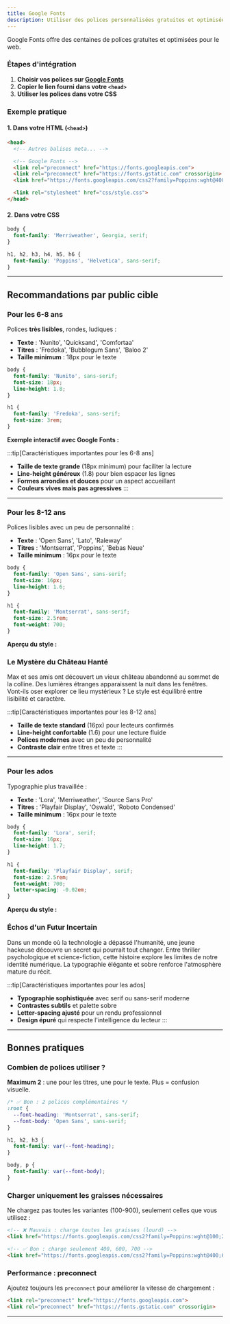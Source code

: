 ```yaml
---
title: Google Fonts
description: Utiliser des polices personnalisées gratuites et optimisées
---
```



Google Fonts offre des centaines de polices gratuites et optimisées pour le web.

### Étapes d'intégration

1. **Choisir vos polices sur [Google Fonts](https://fonts.google.com/)**
2. **Copier le lien fourni dans votre `<head>`**
3. **Utiliser les polices dans votre CSS**

### Exemple pratique

#### 1. Dans votre HTML (`<head>`)

```html
<head>
  <!-- Autres balises meta... -->

  <!-- Google Fonts -->
  <link rel="preconnect" href="https://fonts.googleapis.com">
  <link rel="preconnect" href="https://fonts.gstatic.com" crossorigin>
  <link href="https://fonts.googleapis.com/css2?family=Poppins:wght@400;600;700&family=Merriweather:ital,wght@0,400;0,700;1,400&display=swap" rel="stylesheet">

  <link rel="stylesheet" href="css/style.css">
</head>
```

#### 2. Dans votre CSS

```css
body {
  font-family: 'Merriweather', Georgia, serif;
}

h1, h2, h3, h4, h5, h6 {
  font-family: 'Poppins', 'Helvetica', sans-serif;
}
```

---

## Recommandations par public cible

### Pour les 6-8 ans

Polices **très lisibles**, rondes, ludiques :
- **Texte** : 'Nunito', 'Quicksand', 'Comfortaa'
- **Titres** : 'Fredoka', 'Bubblegum Sans', 'Baloo 2'
- **Taille minimum** : 18px pour le texte

```css
body {
  font-family: 'Nunito', sans-serif;
  font-size: 18px;
  line-height: 1.8;
}

h1 {
  font-family: 'Fredoka', sans-serif;
  font-size: 3rem;
}
```

**Exemple interactif avec Google Fonts :**

<LiveCodeEditor example="mm2b/cours-2-typographie/google-fonts" height="600px" />

:::tip[Caractéristiques importantes pour les 6-8 ans]
- **Taille de texte grande** (18px minimum) pour faciliter la lecture
- **Line-height généreux** (1.8) pour bien espacer les lignes
- **Formes arrondies et douces** pour un aspect accueillant
- **Couleurs vives mais pas agressives**
:::

---

### Pour les 8-12 ans

Polices lisibles avec un peu de personnalité :
- **Texte** : 'Open Sans', 'Lato', 'Raleway'
- **Titres** : 'Montserrat', 'Poppins', 'Bebas Neue'
- **Taille minimum** : 16px pour le texte

```css
body {
  font-family: 'Open Sans', sans-serif;
  font-size: 16px;
  line-height: 1.6;
}

h1 {
  font-family: 'Montserrat', sans-serif;
  font-size: 2.5rem;
  font-weight: 700;
}
```

**Aperçu du style :**

<div style={{ padding: '1.5rem', backgroundColor: '#ECF0F1', borderRadius: '0.75rem', marginBottom: '1rem' }}>
  <h3 style={{ fontSize: '2rem', fontWeight: 700, color: '#3498DB', marginBottom: '0.5rem', fontFamily: '-apple-system, BlinkMacSystemFont, sans-serif' }}>Le Mystère du Château Hanté</h3>
  <p style={{ fontSize: '16px', lineHeight: 1.6, color: '#2C3E50', fontFamily: '-apple-system, BlinkMacSystemFont, sans-serif' }}>Max et ses amis ont découvert un vieux château abandonné au sommet de la colline. Des lumières étranges apparaissent la nuit dans les fenêtres. Vont-ils oser explorer ce lieu mystérieux ? Le style est équilibré entre lisibilité et caractère.</p>
</div>

:::tip[Caractéristiques importantes pour les 8-12 ans]
- **Taille de texte standard** (16px) pour lecteurs confirmés
- **Line-height confortable** (1.6) pour une lecture fluide
- **Polices modernes** avec un peu de personnalité
- **Contraste clair** entre titres et texte
:::

---

### Pour les ados

Typographie plus travaillée :
- **Texte** : 'Lora', 'Merriweather', 'Source Sans Pro'
- **Titres** : 'Playfair Display', 'Oswald', 'Roboto Condensed'
- **Taille minimum** : 16px pour le texte

```css
body {
  font-family: 'Lora', serif;
  font-size: 16px;
  line-height: 1.7;
}

h1 {
  font-family: 'Playfair Display', serif;
  font-size: 2.5rem;
  font-weight: 700;
  letter-spacing: -0.02em;
}
```

**Aperçu du style :**

<div style={{ padding: '1.5rem', backgroundColor: '#F8F9FA', borderRadius: '0.5rem', marginBottom: '1rem', borderLeft: '4px solid #5D5FEF' }}>
  <h3 style={{ fontSize: '2rem', fontWeight: 700, color: '#1A1A2E', marginBottom: '0.5rem', fontFamily: 'Georgia, serif', letterSpacing: '-0.02em' }}>Échos d'un Futur Incertain</h3>
  <p style={{ fontSize: '16px', lineHeight: 1.7, color: '#2C3E50', fontFamily: 'Georgia, serif' }}>Dans un monde où la technologie a dépassé l'humanité, une jeune hackeuse découvre un secret qui pourrait tout changer. Entre thriller psychologique et science-fiction, cette histoire explore les limites de notre identité numérique. La typographie élégante et sobre renforce l'atmosphère mature du récit.</p>
</div>

:::tip[Caractéristiques importantes pour les ados]
- **Typographie sophistiquée** avec serif ou sans-serif moderne
- **Contrastes subtils** et palette sobre
- **Letter-spacing ajusté** pour un rendu professionnel
- **Design épuré** qui respecte l'intelligence du lecteur
:::

---

## Bonnes pratiques

### Combien de polices utiliser ?

**Maximum 2** : une pour les titres, une pour le texte. Plus = confusion visuelle.

```css
/* ✅ Bon : 2 polices complémentaires */
:root {
  --font-heading: 'Montserrat', sans-serif;
  --font-body: 'Open Sans', sans-serif;
}

h1, h2, h3 {
  font-family: var(--font-heading);
}

body, p {
  font-family: var(--font-body);
}
```

### Charger uniquement les graisses nécessaires

Ne chargez pas toutes les variantes (100-900), seulement celles que vous utilisez :

```html
<!-- ❌ Mauvais : charge toutes les graisses (lourd) -->
<link href="https://fonts.googleapis.com/css2?family=Poppins:wght@100;200;300;400;500;600;700;800;900&display=swap">

<!-- ✅ Bon : charge seulement 400, 600, 700 -->
<link href="https://fonts.googleapis.com/css2?family=Poppins:wght@400;600;700&display=swap">
```

### Performance : preconnect

Ajoutez toujours les `preconnect` pour améliorer la vitesse de chargement :

```html
<link rel="preconnect" href="https://fonts.googleapis.com">
<link rel="preconnect" href="https://fonts.gstatic.com" crossorigin>
```

---